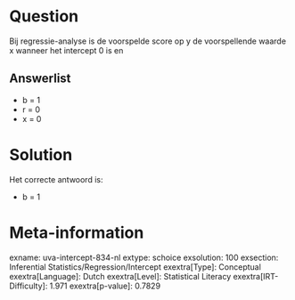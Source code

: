 Question
========

Bij regressie-analyse is de voorspelde score op y de voorspellende
waarde x wanneer het intercept 0 is en

Answerlist
----------

* b = 1
* r = 0
* x = 0

Solution
========

Het correcte antwoord is: 

* b = 1

Meta-information
================
exname: uva-intercept-834-nl
extype: schoice
exsolution: 100
exsection: Inferential Statistics/Regression/Intercept
exextra[Type]: Conceptual
exextra[Language]: Dutch
exextra[Level]: Statistical Literacy
exextra[IRT-Difficulty]: 1.971
exextra[p-value]: 0.7829
